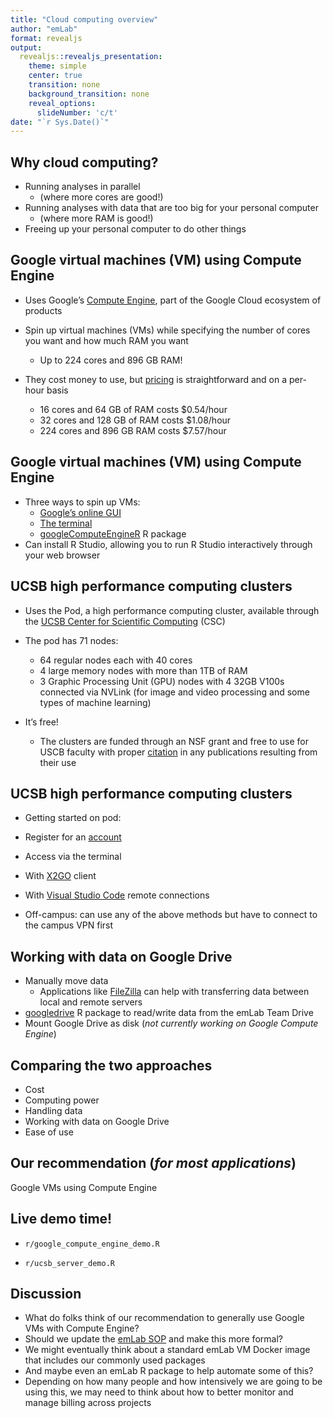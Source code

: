 ```yaml
---
title: "Cloud computing overview"
author: "emLab"
format: revealjs
output:
  revealjs::revealjs_presentation:
    theme: simple
    center: true
    transition: none
    background_transition: none
    reveal_options:
      slideNumber: 'c/t'
date: "`r Sys.Date()`"
---
```


## Why cloud computing?

- Running analyses in parallel 
  + (where more cores are good!)   

- Running analyses with data that are too big for your personal computer 
  + (where more RAM is good!)  
  
- Freeing up your personal computer to do other things  

## Google virtual machines (VM) using Compute Engine  

- Uses Google's [Compute Engine](https://cloud.google.com/compute), part of the Google Cloud ecosystem of products  

- Spin up virtual machines (VMs) while specifying the number of cores you want and how much RAM you want  

  + Up to 224 cores and 896 GB RAM!

- They cost money to use, but [pricing](https://cloud.google.com/compute/vm-instance-pricing) is straightforward and on a per-hour basis  

  + 16 cores and 64 GB of RAM costs \$0.54/hour
  + 32 cores and 128 GB of RAM costs \$1.08/hour
  + 224 cores and 896 GB RAM costs \$7.57/hour

## Google virtual machines (VM) using Compute Engine  

- Three ways to spin up VMs: 
  + [Google's online GUI](https://console.cloud.google.com/compute)  
  + [The terminal](https://grantmcdermott.com/ds4e/gce-i.html)  
  + [googleComputeEngineR](https://cloudyr.github.io/googleComputeEngineR/) R package
  
- Can install R Studio, allowing you to run R Studio interactively through your web browser

## UCSB high performance computing clusters

- Uses the Pod, a high performance computing cluster, available through the [UCSB Center for Scientific Computing](https://csc.cnsi.ucsb.edu/) (CSC)  

- The pod has 71 nodes:  

  + 64 regular nodes each with 40 cores  
  + 4 large memory nodes with more than 1TB of RAM  
  + 3 Graphic Processing Unit (GPU) nodes with 4 32GB V100s connected via NVLink (for image and video processing and some types of machine learning)  

- It's free! 

  + The clusters are funded through an NSF grant and free to use for USCB faculty with proper [citation](https://csc.cnsi.ucsb.edu/publications) in any publications resulting from their use 

## UCSB high performance computing clusters

 - Getting started on pod:  
 
  + Register for an [account](https://csc.cnsi.ucsb.edu/forms/user-account)     
  + Access via the terminal    
  + With [X2GO](https://csc.cnsi.ucsb.edu/docs/using-x2go-gui-login-knot-or-pod) client   
  + With [Visual Studio Code](https://code.visualstudio.com/) remote connections    
  + Off-campus: can use any of the above methods but have to connect to the campus VPN first  
  
## Working with data on Google Drive

- Manually move data   
  + Applications like [FileZilla](https://filezilla-project.org/) can help with transferring data between local and remote servers 
- [googledrive](https://googledrive.tidyverse.org/index.html) R package to read/write data from the emLab Team Drive
- Mount Google Drive as disk (*not currently working on Google Compute Engine*)

## Comparing the two approaches

- Cost
- Computing power
- Handling data
- Working with data on Google Drive
- Ease of use

## Our recommendation (*for most applications*)

Google VMs using Compute Engine

## Live demo time!

- `r/google_compute_engine_demo.R`

- `r/ucsb_server_demo.R`

## Discussion

- What do folks think of our recommendation to generally use Google VMs with Compute Engine?
- Should we update the [emLab SOP](https://emlab-ucsb.github.io/SOP/5-high-performance-computing.html) and make this more formal?
- We might eventually think about a standard emLab VM Docker image that includes our commonly used packages
- And maybe even an emLab R package to help automate some of this?
- Depending on how many people and how intensively we are going to be using this, we may need to think about how to better monitor and manage billing across projects
